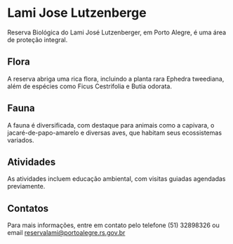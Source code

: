 # Lami Jose Lutzenberge

Reserva Biológica do Lami José Lutzenberger, em Porto Alegre, é uma área de proteção integral.

## Flora

A reserva abriga uma rica flora, incluindo a planta rara Ephedra tweediana, além de espécies como Ficus Cestrifolia e Butia odorata.

## Fauna

A fauna é diversificada, com destaque para animais como a capivara, o jacaré-de-papo-amarelo e diversas aves, que habitam seus ecossistemas variados.

## Atividades

As atividades incluem educação ambiental, com visitas guiadas agendadas previamente.

## Contatos

Para mais informações, entre em contato pelo telefone (51) 32898326 ou email reservalami@portoalegre.rs.gov.br